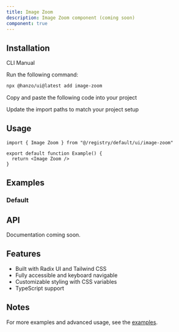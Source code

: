 ```yaml
---
title: Image Zoom
description: Image Zoom component (coming soon)
component: true
---
```


<ComponentPreview name="image-zoom-demo" />

## Installation

<Tabs defaultValue="cli">

<TabsList>
  <TabsTrigger value="cli">CLI</TabsTrigger>
  <TabsTrigger value="manual">Manual</TabsTrigger>
</TabsList>

<TabsContent value="cli">

<Steps>

<Step>Run the following command:</Step>

```bash
npx @hanzo/ui@latest add image-zoom
```

</Steps>

</TabsContent>

<TabsContent value="manual">

<Steps>

<Step>Copy and paste the following code into your project</Step>

<ComponentSource name="image-zoom" />

<Step>Update the import paths to match your project setup</Step>

</Steps>

</TabsContent>

</Tabs>

## Usage

```tsx
import { Image Zoom } from "@/registry/default/ui/image-zoom"

export default function Example() {
  return <Image Zoom />
}
```

## Examples

### Default

<ComponentPreview name="image-zoom-demo" />

## API

Documentation coming soon.

## Features

- Built with Radix UI and Tailwind CSS
- Fully accessible and keyboard navigable
- Customizable styling with CSS variables
- TypeScript support

## Notes

For more examples and advanced usage, see the [examples](/examples).
